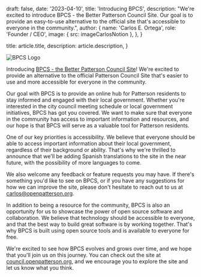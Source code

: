 
  draft: false,
  date: '2023-04-10',
  title: 'Introducing BPCS',
  description:
    "We're excited to introduce BPCS - the Better Patterson Council Site. Our goal is to provide an easy-to-use alternative to the official site that's accessible to everyone in the community.",
  author: {
    name: 'Carlos E. Ortega',
    role: 'Founder / CEO',
    image: { src: imageCarlosNotion },
  },
}

  title: article.title,
  description: article.description,
}

![BPCS Logo](./bpcs-logo.png)

Introducing [BPCS - the Better Patterson Council Site](https://council.openpatterson.org/)!
We're excited to provide an alternative to the official Patterson Council Site that's easier to use and more accessible for everyone in the community.

Our goal with BPCS is to provide an online hub for Patterson residents to stay informed and engaged with their local government. Whether you're interested in the city council meeting schedule or local government initiatives, BPCS has got you covered. We want to make sure that everyone in the community has access to important information and resources, and our hope is that BPCS will serve as a valuable tool for Patterson residents.

One of our key priorities is accessibility. We believe that everyone should be able to access important information about their local government, regardless of their background or ability. That's why we're thrilled to announce that we'll be adding Spanish translations to the site in the near future, with the possibility of more languages to come.

We also welcome any feedback or feature requests you may have. If there's something you'd like to see on BPCS, or if you have any suggestions for how we can improve the site, please don't hesitate to reach out to us at [carlos@openpatterson.org](mailto:carlos@openpatterson.org).

In addition to being a resource for the community, BPCS is also an opportunity for us to showcase the power of open source software and collaboration. We believe that technology should be accessible to everyone, and that the best way to build great software is by working together. That's why BPCS is built using open source tools and is available to everyone for free.

We're excited to see how BPCS evolves and grows over time, and we hope that you'll join us on this journey. You can check out the site at [council.openpatterson.org](https://council.openpatterson.org/), and we encourage you to explore the site and let us know what you think.